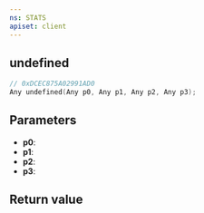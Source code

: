 ```yaml
---
ns: STATS
apiset: client
---
```

## undefined

```c
// 0xDCEC875A02991AD0
Any undefined(Any p0, Any p1, Any p2, Any p3);
```


## Parameters
* **p0**:
* **p1**:
* **p2**:
* **p3**:

## Return value